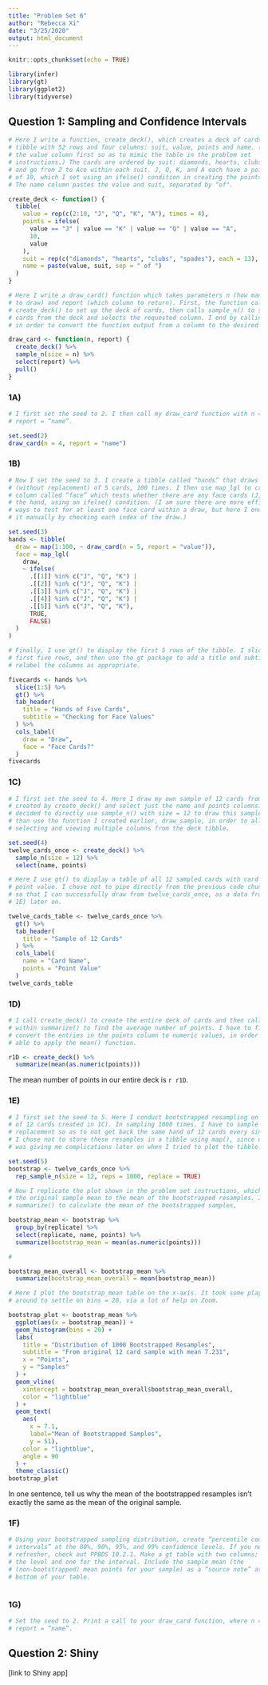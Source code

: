 ```yaml
---
title: "Problem Set 6"
author: "Rebecca Xi"
date: "3/25/2020"
output: html_document
---
```


```r
knitr::opts_chunk$set(echo = TRUE)

library(infer)
library(gt)
library(ggplot2)
library(tidyverse)
```

## Question 1: Sampling and Confidence Intervals

```r

# Here I write a function, create_deck(), which creates a deck of cards as a
# tibble with 52 rows and four columns: suit, value, points and name. (I list
# the value column first so as to mimic the table in the problem set
# instructions.) The cards are ordered by suit: diamonds, hearts, clubs, spades,
# and go from 2 to Ace within each suit. J, Q, K, and A each have a point value
# of 10, which I set using an ifelse() condition in creating the points column.
# The name column pastes the value and suit, separated by “of".

create_deck <- function() {
  tibble(
    value = rep(c(2:10, "J", "Q", "K", "A"), times = 4),
    points = ifelse(
      value == "J" | value == "K" | value == "Q" | value == "A", 
      10, 
      value
    ),
    suit = rep(c("diamonds", "hearts", "clubs", "spades"), each = 13),
    name = paste(value, suit, sep = " of ")
  )
}

# Here I write a draw_card() function which takes parameters n (how many cards
# to draw) and report (which column to return). First, the function calls
# create_deck() to set up the deck of cards, then calls sample_n() to sample n
# cards from the deck and selects the requested column. I end by calling pull()
# in order to convert the function output from a column to the desired format.

draw_card <- function(n, report) {
  create_deck() %>% 
  sample_n(size = n) %>%
  select(report) %>% 
  pull()
}
```


### 1A)

```r

# I first set the seed to 2. I then call my draw_card function with n = 4 and
# report = “name”.

set.seed(2)
draw_card(n = 4, report = "name")
```


### 1B)

```r

# Now I set the seed to 3. I create a tibble called “hands” that draws a sample
# (without replacement) of 5 cards, 100 times. I then use map_lgl to create a
# column called “face” which tests whether there are any face cards (J, Q, K) in
# the hand, using an ifelse() condition. (I am sure there are more efficient
# ways to test for at least one face card within a draw, but here I end up doing
# it manually by checking each index of the draw.)

set.seed(3)
hands <- tibble(
  draw = map(1:100, ~ draw_card(n = 5, report = "value")),
  face = map_lgl(
    draw, 
    ~ ifelse(
      .[[1]] %in% c("J", "Q", "K") |
      .[[2]] %in% c("J", "Q", "K") |
      .[[3]] %in% c("J", "Q", "K") |
      .[[4]] %in% c("J", "Q", "K") |
      .[[5]] %in% c("J", "Q", "K"), 
      TRUE, 
      FALSE)
  )
)

# Finally, I use gt() to display the first 5 rows of the tibble. I slice for the
# first five rows, and then use the gt package to add a title and subtitle and
# relabel the columns as appropriate.

fivecards <- hands %>% 
  slice(1:5) %>% 
  gt() %>% 
  tab_header(
    title = "Hands of Five Cards",
    subtitle = "Checking for Face Values"
  ) %>%
  cols_label(
    draw = "Draw",
    face = "Face Cards?"
  )
fivecards
```


### 1C)

```r

# I first set the seed to 4. Here I draw my own sample of 12 cards from the deck
# created by create_deck() and select just the name and points columns. I
# decided to directly use sample_n() with size = 12 to draw this sample rather
# than use the function I created earlier, draw_sample, in order to allow for
# selecting and viewing multiple columns from the deck tibble.

set.seed(4)
twelve_cards_once <- create_deck() %>% 
  sample_n(size = 12) %>% 
  select(name, points)

# Here I use gt() to display a table of all 12 sampled cards with card name and
# point value. I chose not to pipe directly from the previous code chunk to gt()
# so that I can successfully draw from twelve_cards_once, as a data frame, in
# 1E) later on.

twelve_cards_table <- twelve_cards_once %>% 
  gt() %>% 
  tab_header(
    title = "Sample of 12 Cards"
  ) %>% 
  cols_label(
    name = "Card Name",
    points = "Point Value"
  )
twelve_cards_table
```


### 1D)

```r

# I call create_deck() to create the entire deck of cards and then call mean()
# within summarize() to find the average number of points. I have to first
# convert the entries in the points column to numeric values, in order to be
# able to apply the mean() function.

r1D <- create_deck() %>%  
  summarize(mean(as.numeric(points)))
```

The mean number of points in our entire deck is `r r1D`.


### 1E)

```r

# I first set the seed to 5. Here I conduct bootstrapped resampling on the hand
# of 12 cards created in 1C). In sampling 1000 times, I have to sample with
# replacement so as to not get back the same hand of 12 cards every single time.
# I chose not to store these resamples in a tibble using map(), since doing so
# was giving me complications later on when I tried to plot the tibble.

set.seed(5)
bootstrap <- twelve_cards_once %>% 
  rep_sample_n(size = 12, reps = 1000, replace = TRUE)

# Now I replicate the plot shown in the problem set instructions, which compares
# the original sample mean to the mean of the bootstrapped resamples. I use
# summarize() to calculate the mean of the bootstrapped samples, 

bootstrap_mean <- bootstrap %>% 
  group_by(replicate) %>% 
  select(replicate, name, points) %>% 
  summarize(bootstrap_mean = mean(as.numeric(points)))

#

bootstrap_mean_overall <- bootstrap_mean %>% 
  summarize(bootstrap_mean_overall = mean(bootstrap_mean))

# Here I plot the bootstrap_mean table on the x-axis. It took some playing
# around to settle on bins = 20, via a lot of help on Zoom.

bootstrap_plot <- bootstrap_mean %>% 
  ggplot(aes(x = bootstrap_mean)) +
  geom_histogram(bins = 20) +
  labs(
    title = "Distribution of 1000 Bootstrapped Resamples",
    subtitle = "From original 12 card sample with mean 7.231",
    x = "Points",
    y = "Samples"
  ) +
  geom_vline(
    xintercept = bootstrap_mean_overall$bootstrap_mean_overall, 
    color = "lightblue"
  ) +
  geom_text(
    aes(
      x = 7.1, 
      label="Mean of Bootstrapped Samples", 
      y = 51), 
    color = "lightblue",
    angle = 90
  ) +
  theme_classic()
bootstrap_plot
```

In one sentence, tell us why the mean of the bootstrapped resamples isn’t 
exactly the same as the mean of the original sample. 



### 1F)

```r

# Using your bootstrapped sampling distribution, create “percentile confidence
# intervals” at the 80%, 90%, 95%, and 99% confidence levels. If you need a
# refresher, check out PPBDS 10.2.1. Make a gt table with two columns; one for
# the level and one for the interval. Include the sample mean (the
# (non-bootstrapped) mean points for your sample) as a “source note” at the
# bottom of your table.



```


### 1G)

```r

# Set the seed to 2. Print a call to your draw_card function, where n = 4 and
# report = “name”.


```



## Question 2: Shiny

[link to Shiny app]



